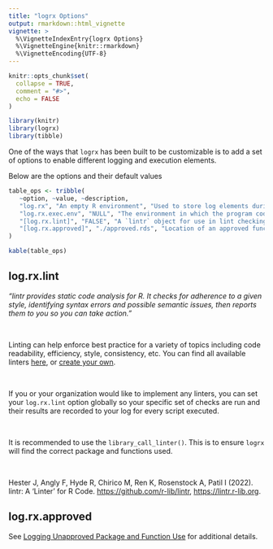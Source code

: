 ```yaml
---
title: "logrx Options"
output: rmarkdown::html_vignette
vignette: >
  %\VignetteIndexEntry{logrx Options}
  %\VignetteEngine{knitr::rmarkdown}
  %\VignetteEncoding{UTF-8}
---
```


```r
knitr::opts_chunk$set(
  collapse = TRUE,
  comment = "#>",
  echo = FALSE
)
```

```r
library(knitr)
library(logrx)
library(tibble)
```

One of the ways that `logrx` has been built to be customizable is to add a set of options to enable different logging and execution elements.

Below are the options and their default values

```r
table_ops <- tribble(
   ~option, ~value, ~description,
   "log.rx", "An empty R environment", "Used to store log elements during program exection",
   "log.rx.exec.env", "NULL", "The environment in which the program code is executed",
   "[log.rx.lint]", "FALSE", "A `lintr` object for use in lint checking",
   "[log.rx.approved]", "./approved.rds", "Location of an approved functions file"
)

kable(table_ops)
```

## log.rx.lint

*"lintr provides static code analysis for R. It checks for adherence to a given style, identifying syntax errors and possible semantic issues, then reports them to you so you can take action."*

<br>

Linting can help enforce best practice for a variety of topics including code readability, efficiency, style, consistency, etc.  You can find all available linters [here](https://lintr.r-lib.org/reference/linters.html), or [create your own](https://lintr.r-lib.org/articles/creating_linters.html).

<br>

If you or your organization would like to implement any linters, you can set your `log.rx.lint` option globally so your specific set of checks are run and their results are recorded to your log for every script executed.

<br>

It is recommended to use the `library_call_linter()`.  This is to ensure `logrx` will find the correct package and functions used.

<br>

Hester J, Angly F, Hyde R, Chirico M, Ren K, Rosenstock A, Patil I (2022). lintr: A 'Linter' for R Code. <https://github.com/r-lib/lintr>, <https://lintr.r-lib.org>.

## log.rx.approved

See [Logging Unapproved Package and Function Use](approved.html) for additional details.

